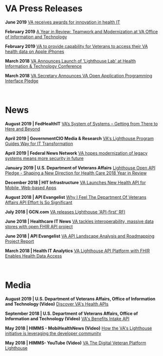 <div id="va-press-releases" />

# VA Press Releases

**June 2019**
[VA receives awards for innovation in health IT](https://www.blogs.va.gov/VAntage/61575/va-receives-awards-innovation-health/)

**February 2019**
[A Year in Review: Teamwork and Modernization at VA Office of Information and Technology](https://www.va.gov/opa/pressrel/pressrelease.cfm?id=4014)

**February 2019**
[VA to provide capability for Veterans to access their VA health data on Apple iPhones](https://www.va.gov/opa/pressrel/pressrelease.cfm?id=5199)

**March 2018**
[VA Announces Launch of 'Lighthouse Lab' at Health Information & Technology Conference](https://www.va.gov/opa/pressrel/pressrelease.cfm?id=4021)

**March 2018**
[VA Secretary Announces VA Open Application Programming Interface Pledge](https://www.va.gov/opa/pressrel/pressrelease.cfm?id=4022)

<br />
<div id="news" />

# News

**August 2019 | FedHealthIT**
[VA’s System of Systems – Getting from There to Here and Beyond](https://www.fedhealthit.com/2019/08/vas-system-of-systems-getting-from-there-to-here-and-beyond/)

**April 2019 | GovernmentCIO Media & Research**
[VA's Lighthouse Program Guides Way for IT Transformation](https://www.governmentciomedia.com/vas-lighthouse-program-guides-way-it-transformation)

**April 2019 | Federal News Network**
[VA hopes modernization of legacy systems means more security in future](https://federalnewsnetwork.com/digital-transformation/2019/04/va-hopes-modernization-of-legacy-systems-means-more-security-in-future/)

**January 2019 | U.S. Department of Veterans Affairs**
[Lighthouse Open API Pledge - Shaping a New Direction for Health Care 2018 Year in Review](https://www.oit.va.gov/reports/year-in-review/2018/new-capabilities/lighthouse)

**December 2018 | HIT Infrastructure**
[VA Launches New Health API for Mobile, Web-based Apps](https://hitinfrastructure.com/news/va-launches-new-health-api-for-mobile-web-based-apps)

**August 2018 | API Evangelist**
[Why I Feel The Department Of Veterans Affairs API Effort Is So Significant](https://apievangelist.com/2018/08/30/why-i-feel-the-department-of-veterans-affairs-api-effort-is-so-significant/)

**July 2018 | GCN.com**
[VA releases Lighthouse 'API-first' RFI](https://gcn.com/articles/2018/07/30/va-lighthouse-api.aspx) 

**June 2018 | Healthcare IT News**
[VA tackles interoperability, massive data stores with open FHIR API project](https://www.healthcareitnews.com/news/va-tackles-interoperability-massive-data-stores-open-fhir-api-project)

**June 2018 | API Evangelist**
[VA API Landscape Analysis and Roadmapping Project Report](https://apievangelist.com/2018/06/18/va-lighthouse-landscape-analysis-and-roadmapping-project-report/)

**March 2018 | Health IT Analytics**
[VA Lighthouse API Platform with FHIR Enables Health Data Access](https://healthitanalytics.com/news/va-lighthouse-api-platform-with-fhir-enables-health-data-access)

<br />
<div id="media" />

# Media

**August 2019 | U.S. Department of Veterans Affairs, Office of Information and Technology (Video)**
[Discover VA's Health APIs](https://youtu.be/-wvivWI04q0)

**September 2018 | U.S. Department of Veterans Affairs, Office of Information and Technology (Video)**
[VA's Benefits Intake API](https://www.youtube.com/watch?v=at69_Uz05vA)

**May 2018 | HIMMS - MobiHealthNews (Video)**
[How the VA's Lighthouse initiative is leveraging the developer community](https://www.mobihealthnews.com/content/how-vas-lighthouse-initiative-leveraging-developer-community)

**May 2018 | HIMMS- YouTube  (Video)**
[VA The Digital Veteran Platform Lighthouse](https://www.youtube.com/watch?v=tS2zHheRpqw)

